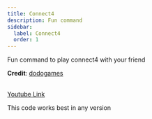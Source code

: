 ```yaml
---
title: Connect4
description: Fun command
sidebar:
  label: Connect4
  order: 1
---
```



Fun command to play connect4 with your friend

**Credit**: [dodogames](https://discord.com/users/632607624742961153)

<YouTube id="N8N-93TXiAY" />

<a href="https://youtu.be/N8N-93TXiAY?si=N2mrJKpI8itdzVjh">
  <br />
  Youtube Link
</a>

This code works best in any version
